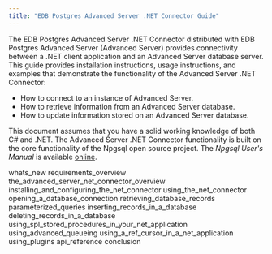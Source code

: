 ```yaml
---
title: "EDB Postgres Advanced Server .NET Connector Guide"
---
```




The EDB Postgres Advanced Server .NET Connector distributed with EDB Postgres Advanced Server (Advanced Server) provides connectivity between a .NET client application and an Advanced Server database server. This guide provides installation instructions, usage instructions, and examples that demonstrate the functionality of the Advanced Server .NET Connector:

-   How to connect to an instance of Advanced Server.
-   How to retrieve information from an Advanced Server database.
-   How to update information stored on an Advanced Server database.

This document assumes that you have a solid working knowledge of both C\# and .NET. The Advanced Server .NET Connector functionality is built on the core functionality of the Npgsql open source project. The *Npgsql User's Manual* is available [online](http://www.npgsql.org/doc/index.html).

<div class="toctree" maxdepth="3">

whats\_new requirements\_overview the\_advanced\_server\_net\_connector\_overview installing\_and\_configuring\_the\_net\_connector using\_the\_net\_connector opening\_a\_database\_connection retrieving\_database\_records parameterized\_queries inserting\_records\_in\_a\_database deleting\_records\_in\_a\_database using\_spl\_stored\_procedures\_in\_your\_net\_application using\_advanced\_queueing using\_a\_ref\_cursor\_in\_a\_net\_application using\_plugins api\_reference conclusion

</div>
